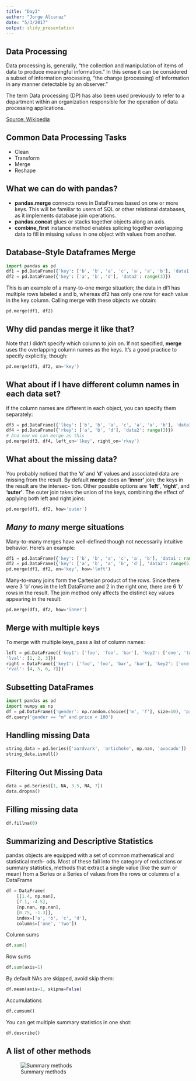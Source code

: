 ```yaml
---
title: "Day3"
author: "Jorge Alcaraz"
date: "5/3/2017"
output: slidy_presentation
---
```


## Data Processing

Data processing is, generally, "the collection and manipulation of items of data to produce meaningful information." In this sense it can be considered a subset of information processing, "the change (processing) of information in any manner detectable by an observer."

The term Data processing (DP) has also been used previously to refer to a department within an organization responsible for the operation of data processing applications.

[Source: Wikipedia](https://en.wikipedia.org/wiki/Data_processing)

## Common Data Processing Tasks

* Clean
* Transform
* Merge
* Reshape

## What we can do with pandas?

* **pandas.merge** connects rows in DataFrames based on one or more keys. This will be familiar to users of SQL or other relational databases, as it implements database join operations.
* **pandas.concat** glues or stacks together objects along an axis.
* **combine_first** instance method enables splicing together overlapping data to fill in missing values in one object with values from another.

## Database-Style Dataframes Merge

```python
import pandas as pd
df1 = pd.DataFrame({'key': ['b', 'b', 'a', 'c', 'a', 'a', 'b'], 'data1': range(7)})
df2 = pd.DataFrame({'key': ['a', 'b', 'd'], 'data2': range(3)})
```

This is an example of a many-to-one merge situation; the data in df1 has multiple rows labeled a and b, whereas df2 has only one row for each value in the key column. Calling merge with these objects we obtain:

```python
pd.merge(df1, df2)
```

## Why did pandas merge it like that?

Note that I didn’t specify which column to join on. If not specified, **merge** uses the overlapping column names as the keys. It’s a good practice to specify explicitly, though:

```python
pd.merge(df1, df2, on='key')
```

## What about if I have different column names in each data set?

If the column names are different in each object, you can specify them separately:

```python
df3 = pd.DataFrame({'lkey': ['b', 'b', 'a', 'c', 'a', 'a', 'b'], 'data1': range(7)})
df4 = pd.DataFrame({'rkey': ['a', 'b', 'd'], 'data2': range(3)})
# And now we can merge as this
pd.merge(df3, df4, left_on='lkey', right_on='rkey')
```

## What about the missing data?

You probably noticed that the **'c'** and **'d'** values and associated data are missing from the result. By default **merge** does an **'inner'** join; the keys in the result are the intersec- tion. Other possible options are **'left'**, **'right'**, and **'outer'**. The outer join takes the union of the keys, combining the effect of applying both left and right joins:

```python
pd.merge(df1, df2, how='outer')
```

## *Many to many* merge situations

Many-to-many merges have well-defined though not necessarily intuitive behavior. Here’s an example:

```python
df1 = pd.DataFrame({'key': ['b', 'b', 'a', 'c', 'a', 'b'], 'data1': range(6)})
df2 = pd.DataFrame({'key': ['a', 'b', 'a', 'b', 'd'], 'data2': range(5)})
pd.merge(df1, df2, on='key', how='left')
```

Many-to-many joins form the Cartesian product of the rows. Since there were 3 'b' rows in the left DataFrame and 2 in the right one, there are 6 'b' rows in the result. The join method only affects the distinct key values appearing in the result:

```python
pd.merge(df1, df2, how='inner')
```



## Merge with multiple keys

To merge with multiple keys, pass a list of column names:

```python
left = pd.DataFrame({'key1': ['foo', 'foo', 'bar'], 'key2': ['one', 'two', 'one'],
'lval': [1, 2, 3]})
right = DataFrame({'key1': ['foo', 'foo', 'bar', 'bar'], 'key2': ['one', 'one', 'one', 'two'],
'rval': [4, 5, 6, 7]})
```


## Subsetting DataFrames

```python
import pandas as pd
import numpy as np
df = pd.DataFrame({'gender': np.random.choice(['m', 'f'], size=10), 'price': np.random.poisson(100, size=10)})
df.query('gender == "m" and price < 100')
```

## Handling missing Data

```python
string_data = pd.Series(['aardvark', 'artichoke', np.nan, 'avocado'])
string_data.isnull()
```


## Filtering Out Missing Data

```python
data = pd.Series([1, NA, 3.5, NA, 7])
data.dropna()
```

## Filling missing data

```python
df.fillna(0)
```



## Summarizing and Descriptive Statistics

pandas objects are equipped with a set of common mathematical and statistical meth- ods. Most of these fall into the category of reductions or summary statistics, methods that extract a single value (like the sum or mean) from a Series or a Series of values from the rows or columns of a DataFrame

```python
df = DataFrame(
    [[1.4, np.nan],
    [7.1, -4.5],
    [np.nan, np.nan],
    [0.75, -1.3]],
    index=['a', 'b', 'c', 'd'],
    columns=['one', 'two'])
```

Column sums

```python
df.sum()
```

Row sums

```python
df.sum(axis=1)
```

By default NAs are skipped, avoid skip them:

```python
df.mean(axis=1, skipna=False)
```

Accumulations

```python
df.cumsum()
```

You can get multiple summary statistics in one shot:

```python
df.describe()
```

## A list of other methods

![Summary methods](images/summary_methods.png)